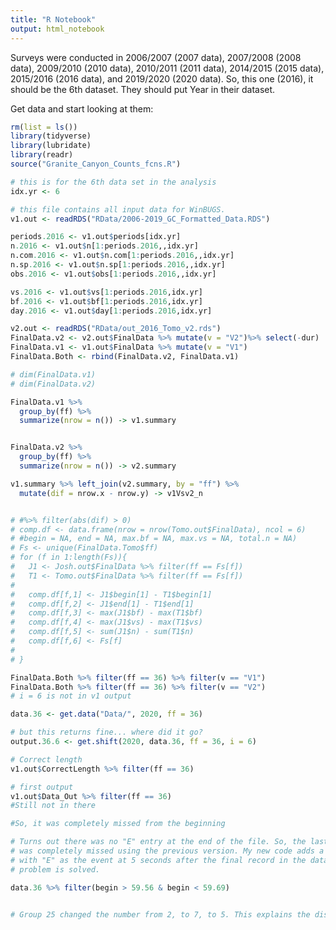 ```yaml
---
title: "R Notebook"
output: html_notebook
---
```



Surveys were conducted in 2006/2007 (2007 data), 2007/2008 (2008 data), 2009/2010 (2010 data), 2010/2011 (2011 data), 2014/2015 (2015 data), 2015/2016 (2016 data), and 2019/2020 (2020 data). So, this one (2016), it should be the 6th dataset. They should put Year in their dataset.

Get data and start looking at them:

```r
rm(list = ls())
library(tidyverse)
library(lubridate)
library(readr)
source("Granite_Canyon_Counts_fcns.R")

# this is for the 6th data set in the analysis
idx.yr <- 6

# this file contains all input data for WinBUGS.
v1.out <- readRDS("RData/2006-2019_GC_Formatted_Data.RDS")

periods.2016 <- v1.out$periods[idx.yr]
n.2016 <- v1.out$n[1:periods.2016,,idx.yr]
n.com.2016 <- v1.out$n.com[1:periods.2016,,idx.yr]
n.sp.2016 <- v1.out$n.sp[1:periods.2016,,idx.yr]
obs.2016 <- v1.out$obs[1:periods.2016,,idx.yr]

vs.2016 <- v1.out$vs[1:periods.2016,idx.yr]
bf.2016 <- v1.out$bf[1:periods.2016,idx.yr]
day.2016 <- v1.out$day[1:periods.2016,idx.yr]

v2.out <- readRDS("RData/out_2016_Tomo_v2.rds")
FinalData.v2 <- v2.out$FinalData %>% mutate(v = "V2")%>% select(-dur)
FinalData.v1 <- v1.out$FinalData %>% mutate(v = "V1") 
FinalData.Both <- rbind(FinalData.v2, FinalData.v1)

# dim(FinalData.v1)
# dim(FinalData.v2)

FinalData.v1 %>% 
  group_by(ff) %>% 
  summarize(nrow = n()) -> v1.summary


FinalData.v2 %>% 
  group_by(ff) %>% 
  summarize(nrow = n()) -> v2.summary

v1.summary %>% left_join(v2.summary, by = "ff") %>%
  mutate(dif = nrow.x - nrow.y) -> v1Vsv2_n


# #%>% filter(abs(dif) > 0) 
# comp.df <- data.frame(nrow = nrow(Tomo.out$FinalData), ncol = 6) 
# #begin = NA, end = NA, max.bf = NA, max.vs = NA, total.n = NA)
# Fs <- unique(FinalData.Tomo$ff)
# for (f in 1:length(Fs)){
#   J1 <- Josh.out$FinalData %>% filter(ff == Fs[f])
#   T1 <- Tomo.out$FinalData %>% filter(ff == Fs[f])
#   
#   comp.df[f,1] <- J1$begin[1] - T1$begin[1]
#   comp.df[f,2] <- J1$end[1] - T1$end[1]
#   comp.df[f,3] <- max(J1$bf) - max(T1$bf)
#   comp.df[f,4] <- max(J1$vs) - max(T1$vs)
#   comp.df[f,5] <- sum(J1$n) - sum(T1$n)
#   comp.df[f,6] <- Fs[f]
# 
# }

```


```r

FinalData.Both %>% filter(ff == 36) %>% filter(v == "V1")
FinalData.Both %>% filter(ff == 36) %>% filter(v == "V2")
# i = 6 is not in v1 output 

data.36 <- get.data("Data/", 2020, ff = 36)

# but this returns fine... where did it go? 
output.36.6 <- get.shift(2020, data.36, ff = 36, i = 6)

# Correct length
v1.out$CorrectLength %>% filter(ff == 36)

# first output
v1.out$Data_Out %>% filter(ff == 36)
#Still not in there

#So, it was completely missed from the beginning

# Turns out there was no "E" entry at the end of the file. So, the last shift
# was completely missed using the previous version. My new code adds a line
# with "E" as the event at 5 seconds after the final record in the data. So, the 
# problem is solved. 

data.36 %>% filter(begin > 59.56 & begin < 59.69)


# Group 25 changed the number from 2, to 7, to 5. This explains the discrepancy of 2.
```


